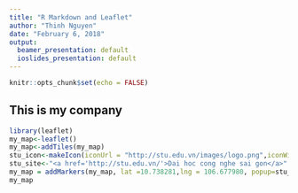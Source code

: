 ---
title: "R Markdown and Leaflet"
author: "Thinh Nguyen"
date: "February 6, 2018"
output:
  beamer_presentation: default
  ioslides_presentation: default
---

```{r setup, include=FALSE}
knitr::opts_chunk$set(echo = FALSE)
```

## This is my company

```{r}
library(leaflet)
my_map<-leaflet()
my_map<-addTiles(my_map)
stu_icon<-makeIcon(iconUrl = "http://stu.edu.vn/images/logo.png",iconWidth = 80,iconHeight = 40,iconAnchorX = 40,iconAnchorY = 25)
stu_site<-"<a href='http://stu.edu.vn/'>Dai hoc cong nghe sai gon</a>"
my_map = addMarkers(my_map, lat =10.738281,lng = 106.677980, popup=stu_site,icon = stu_icon)
my_map
```